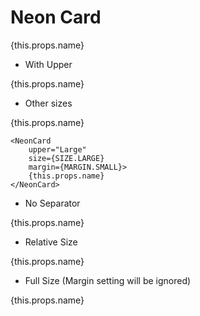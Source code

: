 
# Neon Card

<NeonCard margin={MARGIN.SMALL}>
    {this.props.name}
</NeonCard>

- With Upper

<NeonCard
    upper="Upper content"
    margin={MARGIN.SMALL}>
    {this.props.name}
</NeonCard>

- Other sizes

<div style={{ display: 'flex' }}>
    <NeonCard
        upper="Medium"
        size={SIZE.MEDIUM}
        margin={MARGIN.SMALL}>
        {this.props.name}
    </NeonCard>

    <NeonCard
        upper="Large"
        size={SIZE.LARGE}
        margin={MARGIN.SMALL}>
        {this.props.name}
    </NeonCard>
</div>

- No Separator

<NeonCard
    upper="No Separator"
    separator={false}
    margin={MARGIN.SMALL}>
    {this.props.name}
</NeonCard>

- Relative Size

<div style={{ height: '150px', width: '100px' }}>
    <NeonCard
        upper="Relative"
        size={SIZE.RELATIVE}
        margin={MARGIN.SMALL}>
        {this.props.name}
    </NeonCard>
</div>

- Full Size (Margin setting will be ignored)

<div style={{ height: '150px', width: '100px' }}>
    <NeonCard
        upper="Full"
        size={SIZE.FULL}>
        {this.props.name}
    </NeonCard>
</div>
